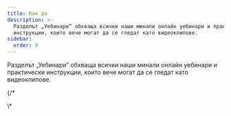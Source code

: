 ```yaml
---
title: Как да
description: >-
  Разделът „Уебинари“ обхваща всички наши минали онлайн уебинари и практически
  инструкции, които вече могат да се гледат като видеоклипове.
sidebar:
  order: 0
---
```


Разделът „Уебинари“ обхваща всички наши минали онлайн уебинари и практически инструкции, които вече могат да се гледат като видеоклипове.

<CloudinaryImage width="700" height="525" resize="scale" quality="best" alt="Очаквайте скоро" src="academy/webinars" errorImage="noimage_opaque_nyrtl0.png" />


{/\*<LinkCard title="Открийте страхотни оферти" description="The guide gives you some tips on how to search for things to sell on Wink." href="/guides/discover-great-deals/" />


<LinkCard title="Бутонът „РЕЗЕРВИРАЙ СЕГА“" description="This guide steps hotels through how to do the simplest integration with Wink with a 'Book Now' button." href="/guides/the-book-now-button/" />


<LinkCard title="Прозрение за начинаещи" description="This guides shows you how to use analytics effectively from the perspective of a supplier and an affiliate." href="/guides/insight-for-dummies/" />


<LinkCard title="Интегриране с TripPay" description="The guide gives you step-by-step instructions on how to do a full integration with TripPay as a travel company wishing to outsource the payment process." href="/guides/integrating-with-trip-pay/" />
\*

